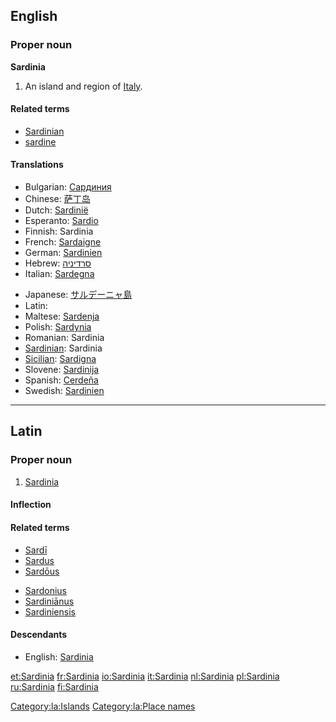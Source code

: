 ==English==

===Proper noun===
'''Sardinia'''

# An island and region of [[Italy]].

====Related terms====
* [[Sardinian]]
* [[sardine]]

====Translations====
{{trans-top|island of Italy}}
* Bulgarian: [[Сардиния]]
* Chinese: [[萨丁岛]]
* Dutch: [[Sardinië]] {{n}}
* Esperanto: [[Sardio]]
* Finnish: Sardinia
* French: [[Sardaigne]] {{f}}
* German: [[Sardinien]]
* Hebrew: [[סרדיניה]]
* Italian: [[Sardegna]] {{f}}
{{trans-mid}}
* Japanese: [[サルデーニャ島]]
* Latin: {{t|Sardinia|f|lang=la}}
* Maltese: [[Sardenja]]
* Polish: [[Sardynia]]
* Romanian: Sardinia
* [[Sardinian]]: Sardinia {{f}}
* [[Sicilian]]: [[Sardigna]] {{f}}
* Slovene: [[Sardinija]]
* Spanish: [[Cerdeña]]
* Swedish: [[Sardinien]]
{{trans-bottom}}

----

==Latin==

===Proper noun===
{{la-proper noun|Sardinia|Sardiniae|Sardiniae|f|first}}

# [[#English|Sardinia]]

====Inflection====
{{la-decl-1st-loc|Sardini}}

====Related terms====
{{top2}}
* [[Sardi|Sardī]]
* [[Sardus]]
* [[Sardous|Sardōus]]
{{mid2}}
* [[Sardonius]]
* [[Sardinianus|Sardiniānus]]
* [[Sardiniensis]]
{{bottom}}

====Descendants====
* English: [[#English|Sardinia]]

[[Category:la:Islands]]
[[Category:la:Place names]]

[[et:Sardinia]]
[[fr:Sardinia]]
[[io:Sardinia]]
[[it:Sardinia]]
[[nl:Sardinia]]
[[pl:Sardinia]]
[[ru:Sardinia]]
[[fi:Sardinia]]